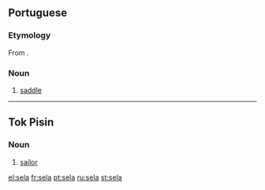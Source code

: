 {{also|Sela}}
==Portuguese==

===Etymology===
From {{etyl|la|pt}} {{term|sella|lang=la}}.

===Noun===
{{infl|pt|noun}}

# [[saddle]]

----

==Tok Pisin==

===Noun===
{{infl|tpi|noun}}

#[[sailor]]


[[el:sela]]
[[fr:sela]]
[[pt:sela]]
[[ru:sela]]
[[st:sela]]